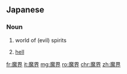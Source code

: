 ==Japanese==
{{kanji readings tab|魔|ま|界|かい|yomi=on}}

===Noun===
{{ja-noun|hira=まかい}}

# {{context|literally|lang=ja}} world of (evil) spirits
# [[hell]]

[[fr:魔界]]
[[it:魔界]]
[[mg:魔界]]
[[ro:魔界]]
[[chr:魔界]]
[[zh:魔界]]